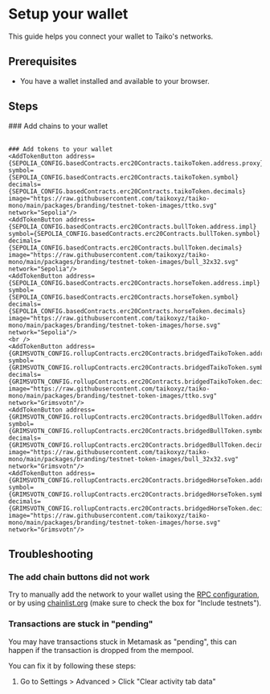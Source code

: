 

# Setup your wallet

This guide helps you connect your wallet to Taiko's networks.

## Prerequisites

- You have a wallet installed and available to your browser.

## Steps

<Steps>
    ### Add chains to your wallet
    <ConnectToMetamaskButton network={SEPOLIA_CONFIG.names.shortName} />
    <br />
    <ConnectToMetamaskButton network={GRIMSVOTN_CONFIG.names.shortName} />
    <br />
    <ConnectToMetamaskButton network={ELDFELL_CONFIG.names.shortName} />

    ### Add tokens to your wallet
    <AddTokenButton address={SEPOLIA_CONFIG.basedContracts.erc20Contracts.taikoToken.address.proxy}
    symbol={SEPOLIA_CONFIG.basedContracts.erc20Contracts.taikoToken.symbol}
    decimals={SEPOLIA_CONFIG.basedContracts.erc20Contracts.taikoToken.decimals}
    image="https://raw.githubusercontent.com/taikoxyz/taiko-mono/main/packages/branding/testnet-token-images/ttko.svg"
    network="Sepolia"/>
    <AddTokenButton address={SEPOLIA_CONFIG.basedContracts.erc20Contracts.bullToken.address.impl}
    symbol={SEPOLIA_CONFIG.basedContracts.erc20Contracts.bullToken.symbol}
    decimals={SEPOLIA_CONFIG.basedContracts.erc20Contracts.bullToken.decimals}
    image="https://raw.githubusercontent.com/taikoxyz/taiko-mono/main/packages/branding/testnet-token-images/bull_32x32.svg"
    network="Sepolia"/>
    <AddTokenButton address={SEPOLIA_CONFIG.basedContracts.erc20Contracts.horseToken.address.impl}
    symbol={SEPOLIA_CONFIG.basedContracts.erc20Contracts.horseToken.symbol}
    decimals={SEPOLIA_CONFIG.basedContracts.erc20Contracts.horseToken.decimals}
    image="https://raw.githubusercontent.com/taikoxyz/taiko-mono/main/packages/branding/testnet-token-images/horse.svg"
    network="Sepolia"/>
    <br />
    <AddTokenButton address={GRIMSVOTN_CONFIG.rollupContracts.erc20Contracts.bridgedTaikoToken.address.impl}
    symbol={GRIMSVOTN_CONFIG.rollupContracts.erc20Contracts.bridgedTaikoToken.symbol}
    decimals={GRIMSVOTN_CONFIG.rollupContracts.erc20Contracts.bridgedTaikoToken.decimals}
    image="https://raw.githubusercontent.com/taikoxyz/taiko-mono/main/packages/branding/testnet-token-images/ttko.svg"
    network="Grimsvotn"/>
    <AddTokenButton address={GRIMSVOTN_CONFIG.rollupContracts.erc20Contracts.bridgedBullToken.address.impl}
    symbol={GRIMSVOTN_CONFIG.rollupContracts.erc20Contracts.bridgedBullToken.symbol}
    decimals={GRIMSVOTN_CONFIG.rollupContracts.erc20Contracts.bridgedBullToken.decimals}
    image="https://raw.githubusercontent.com/taikoxyz/taiko-mono/main/packages/branding/testnet-token-images/bull_32x32.svg"
    network="Grimsvotn"/>
    <AddTokenButton address={GRIMSVOTN_CONFIG.rollupContracts.erc20Contracts.bridgedHorseToken.address.impl}
    symbol={GRIMSVOTN_CONFIG.rollupContracts.erc20Contracts.bridgedHorseToken.symbol}
    decimals={GRIMSVOTN_CONFIG.rollupContracts.erc20Contracts.bridgedHorseToken.decimals}
    image="https://raw.githubusercontent.com/taikoxyz/taiko-mono/main/packages/branding/testnet-token-images/horse.svg"
    network="Grimsvotn"/>

</Steps>

## Troubleshooting

### The add chain buttons did not work

Try to manually add the network to your wallet using the [RPC configuration](/docs/reference/rpc-configuration), or by using [chainlist.org](https://chainlist.org) (make sure to check the box for "Include testnets").

### Transactions are stuck in "pending"

You may have transactions stuck in Metamask as "pending", this can happen if the transaction is dropped from the mempool.

You can fix it by following these steps:

1. Go to Settings > Advanced > Click "Clear activity tab data"
